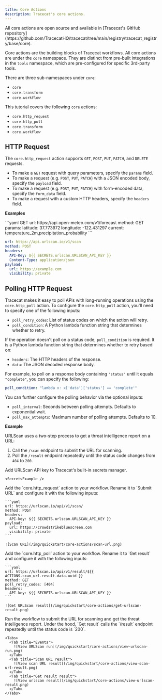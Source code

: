 ```yaml
---
title: Core Actions
description: Tracecat's core actions.
---
```



<Tip>
  All core actions are open source and available in [Tracecat's GitHub repository](https://github.com/TracecatHQ/tracecat/tree/main/registry/tracecat_registry/base/core).
</Tip>

Core actions are the building blocks of Tracecat workflows.
All core actions are under the `core` namespace.
They are distinct from pre-built integrations in the `tools` namespace, which are pre-configured for specific 3rd-party tools.

There are three sub-namespaces under `core`:

- `core`
- `core.transform`
- `core.workflow`

This tutorial covers the following `core` actions:

- `core.http_request`
- `core.http_poll`
- `core.transform`
- `core.workflow`

## HTTP Request

The `core.http_request` action supports `GET`, `POST`, `PUT`, `PATCH`, and `DELETE` requests.

- To make a `GET` request with query parameters, specify the `params` field.
- To make a request (e.g. `POST`, `PUT`, `PATCH`) with a JSON encoded body, specify the `payload` field.
- To make a request (e.g. `POST`, `PUT`, `PATCH`) with form-encoded data, specify the `form_data` field.
- To make a request with a custom HTTP headers, specify the `headers` field.

**Examples**

<CodeGroup>
  ```yaml GET
  url: https://api.open-meteo.com/v1/forecast
  method: GET
  params:
    latitude: 37.773972
    longitude: -122.431297
    current: temperature_2m,precipitation_probability
  ```

  ```yaml POST
  url: https://api.urlscan.io/v1/scan
  method: POST
  headers:
    API-Key: ${{ SECRETS.urlscan.URLSCAN_API_KEY }}
    Content-Type: application/json
  payload:
    url: https://example.com
    visibility: private
  ```
</CodeGroup>

## Polling HTTP Request

Tracecat makes it easy to poll APIs with long-running operations using the `core.http_poll` action.
To configure the `core.http_poll` action, you'll need to specify one of the following inputs:

- `poll_retry_codes`: List of status codes on which the action will retry.
- `poll_condition`: A Python lambda function string that determines whether to retry.

If the operation doesn't poll on a status code, `poll_condition` is required.
It is a Python lambda function string that determines whether to retry based on:
- `headers`: The HTTP headers of the response.
- `data`: The JSON decoded response body.

For example, to poll on a response body containing `"status"` until it equals `"complete"`, you can specify the following:

```yaml
poll_condition: "lambda x: x['data']['status'] == 'complete'"
```

You can further configure the polling behavior via the optional inputs:

- `poll_interval`: Seconds between polling attempts. Defaults to exponential wait.
- `poll_max_attempts`: Maximum number of polling attempts. Defaults to 10.

**Example**

URLScan uses a two-step process to get a threat intelligence report on a URL:

1. Call the `/scan` endpoint to submit the URL for scanning.
2. Poll the `/result` endpoint repeatedly until the status code changes from `404` to `200`.

<Steps>
  <Step title="Create URLScan secret">
    Add URLScan API key to Tracecat's built-in secrets manager.

    <SecretsExample />

  </Step>
  <Step title="Call /scan endpoint">
    Add the `core.http_request` action to your workflow.
    Rename it to `Submit URL` and configure it with the following inputs:

    ```yaml
    url: https://urlscan.io/api/v1/scan/
    method: POST
    headers:
      API-key: ${{ SECRETS.urlscan.URLSCAN_API_KEY }}
    payload:
      url: https://crowdstrikebluescreen.com
      visibility: private
    ```

    ![Scan URL](/img/quickstart/core-actions/scan-url.png)
  </Step>
  <Step title="Poll /result endpoint">
    Add the `core.http_poll` action to your workflow.
    Rename it to `Get result` and configure it with the following inputs:

    ```yaml
    url: https://urlscan.io/api/v1/result/${{ ACTIONS.scan_url.result.data.uuid }}
    method: GET
    poll_retry_codes: [404]
    headers:
      API-key: ${{ SECRETS.urlscan.URLSCAN_API_KEY }}
    ```

    ![Get URLScan result](/img/quickstart/core-actions/get-urlscan-result.png)
  </Step>
  <Step title="Run workflow">
    Run the workflow to submit the URL for scanning and get the threat intelligence report.
    Under the hood, `Get result` calls the `/result` endpoint repeatedly until the status code is `200`.

    <Tabs>
      <Tab title="Events">
        ![View URLScan run](/img/quickstart/core-actions/view-urlscan-run.png)
      </Tab>
      <Tab title="Scan URL result">
        ![View scan URL result](/img/quickstart/core-actions/view-scan-url-result.png)
      </Tab>
      <Tab title="Get result result">
        ![View urlscan result](/img/quickstart/core-actions/view-urlscan-result.png)
      </Tab>
    </Tabs>
  </Step>
</Steps>
